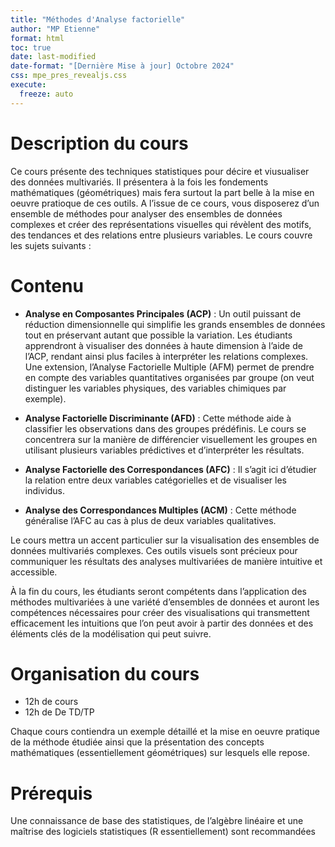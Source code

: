 ```yaml
---
title: "Méthodes d'Analyse factorielle"
author: "MP Etienne"
format: html
toc: true
date: last-modified
date-format: "[Dernière Mise à jour] Octobre 2024"
css: mpe_pres_revealjs.css
execute: 
  freeze: auto
---
```


# Description du cours

Ce cours présente des techniques statistiques pour décire et viusualiser des données multivariés. Il présentera à la fois les fondements mathématiques (géométriques) mais fera surtout la part belle à la mise en oeuvre pratioque de ces outils. A l'issue de ce cours, vous disposerez d'un ensemble de méthodes pour analyser des ensembles de données complexes et créer des représentations visuelles qui révèlent des motifs, des tendances et des relations entre plusieurs variables. Le cours couvre les sujets suivants :

# Contenu

-   **Analyse en Composantes Principales (ACP)** : Un outil puissant de réduction dimensionnelle qui simplifie les grands ensembles de données tout en préservant autant que possible la variation. Les étudiants apprendront à visualiser des données à haute dimension à l'aide de l'ACP, rendant ainsi plus faciles à interpréter les relations complexes. Une extension, l'Analyse Factorielle Multiple (AFM) permet de prendre en compte des variables quantitatives organisées par groupe (on veut distinguer les variables physiques, des variables chimiques par exemple).

-   **Analyse Factorielle Discriminante (AFD)** : Cette méthode aide à classifier les observations dans des groupes prédéfinis. Le cours se concentrera sur la manière de différencier visuellement les groupes en utilisant plusieurs variables prédictives et d'interpréter les résultats.

-   **Analyse Factorielle des Correspondances (AFC)** : Il s'agit ici d'étudier la relation entre deux variables catégorielles et de visualiser les individus.

-   **Analyse des Correspondances Multiples (ACM)** : Cette méthode généralise l'AFC au cas à plus de deux variables qualitatives.

Le cours mettra un accent particulier sur la visualisation des ensembles de données multivariés complexes. Ces outils visuels sont précieux pour communiquer les résultats des analyses multivariées de manière intuitive et accessible.

À la fin du cours, les étudiants seront compétents dans l'application des méthodes multivariées à une variété d'ensembles de données et auront les compétences nécessaires pour créer des visualisations qui transmettent efficacement les intuitions que l'on peut avoir à partir des données et des éléments clés de la modélisation qui peut suivre.

# Organisation du cours

-   12h de cours
-   12h de De TD/TP

Chaque cours contiendra un exemple détaillé et la mise en oeuvre pratique de la méthode étudiée ainsi que la présentation des concepts mathématiques (essentiellement géométriques) sur lesquels elle repose.

# Prérequis

Une connaissance de base des statistiques, de l'algèbre linéaire et une maîtrise des logiciels statistiques (R essentiellement) sont recommandées
